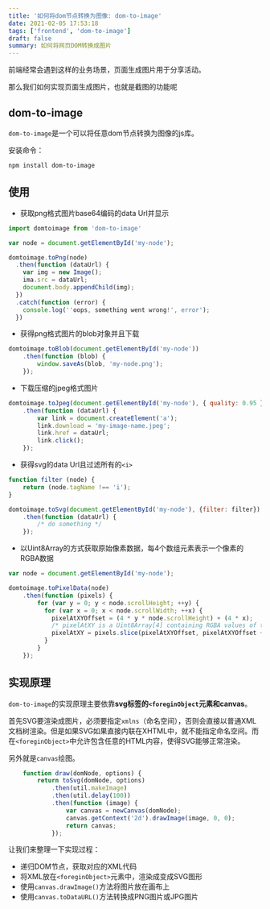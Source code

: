 ```yaml
---
title: '如何将dom节点转换为图像: dom-to-image'
date: 2021-02-05 17:53:18
tags: ['frontend', 'dom-to-image']
draft: false
summary: 如何将网页DOM转换成图片
---
```


前端经常会遇到这样的业务场景，页面生成图片用于分享活动。

那么我们如何实现页面生成图片，也就是截图的功能呢

## dom-to-image

`dom-to-image`是一个可以将任意dom节点转换为图像的js库。

安装命令：

`npm install dom-to-image`

## 使用

- 获取png格式图片base64编码的data Url并显示

``` js
import domtoimage from 'dom-to-image'

var node = document.getElementById('my-node');

domtoimage.toPng(node)
  .then(function (dataUrl) {
    var img = new Image();
    ima.src = dataUrl;
    document.body.appendChild(img);
  })
  .catch(function (error) {
    console.log(''oops, something went wrong!', error');
  })
```

- 获得png格式图片的blob对象并且下载

``` js
domtoimage.toBlob(document.getElementById('my-node'))
    .then(function (blob) {
        window.saveAs(blob, 'my-node.png');
    });
```

- 下载压缩的jpeg格式图片

``` js
domtoimage.toJpeg(document.getElementById('my-node'), { quality: 0.95 })
    .then(function (dataUrl) {
        var link = document.createElement('a');
        link.download = 'my-image-name.jpeg';
        link.href = dataUrl;
        link.click();
    });
```

- 获得svg的data Url且过滤所有的`<i>`

``` js
function filter (node) {
    return (node.tagName !== 'i');
}

domtoimage.toSvg(document.getElementById('my-node'), {filter: filter})
    .then(function (dataUrl) {
        /* do something */
    });
```

- 以Uint8Array的方式获取原始像素数据，每4个数组元素表示一个像素的RGBA数据

``` js
var node = document.getElementById('my-node');

domtoimage.toPixelData(node)
    .then(function (pixels) {
        for (var y = 0; y < node.scrollHeight; ++y) {
          for (var x = 0; x < node.scrollWidth; ++x) {
            pixelAtXYOffset = (4 * y * node.scrollHeight) + (4 * x);
            /* pixelAtXY is a Uint8Array[4] containing RGBA values of the pixel at (x, y) in the range 0..255 */
            pixelAtXY = pixels.slice(pixelAtXYOffset, pixelAtXYOffset + 4);
          }
        }
    });
```

## 实现原理

`dom-to-image`的实现原理主要依靠**svg标签的`<foreginObject`元素和canvas**。

首先SVG要渲染成图片，必须要指定`xmlns`（命名空间），否则会直接以普通XML文档树渲染。但是如果SVG如果直接内联在XHTML中，就不能指定命名空间。而在`<foreginObject>`中允许包含任意的HTML内容，使得SVG能够正常渲染。

另外就是`canvas`绘图。

``` js
    function draw(domNode, options) {
        return toSvg(domNode, options)
            .then(util.makeImage)
            .then(util.delay(100))
            .then(function (image) {
                var canvas = newCanvas(domNode);
                canvas.getContext('2d').drawImage(image, 0, 0);
                return canvas;
            });
```

让我们来整理一下实现过程：

- 递归DOM节点，获取对应的XML代码
- 将XML放在`<foreginObject>`元素中，渲染成变成SVG图形
- 使用`canvas.drawImage()`方法将图片放在画布上
- 使用`canvas.toDataURL()`方法转换成PNG图片或JPG图片

